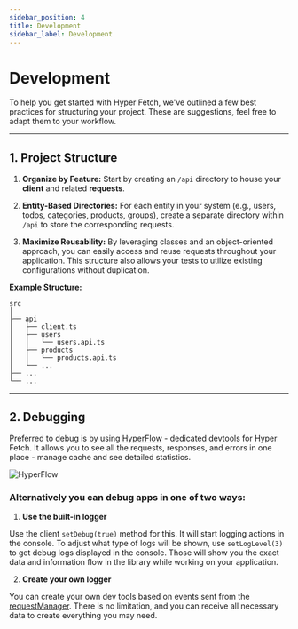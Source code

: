 ```yaml
---
sidebar_position: 4
title: Development
sidebar_label: Development
---
```


# Development

To help you get started with Hyper Fetch, we've outlined a few best practices for structuring your project. These are
suggestions, feel free to adapt them to your workflow.

---

## 1. Project Structure

1. **Organize by Feature:** Start by creating an `/api` directory to house your **client** and related **requests**.

2. **Entity-Based Directories:** For each entity in your system (e.g., users, todos, categories, products, groups),
   create a separate directory within `/api` to store the corresponding requests.

3. **Maximize Reusability:** By leveraging classes and an object-oriented approach, you can easily access and reuse
   requests throughout your application. This structure also allows your tests to utilize existing configurations
   without duplication.

**Example Structure:**

```
src
│
├── api
│   ├── client.ts
│   ├── users
│   │   └── users.api.ts
│   ├── products
│   │   └── products.api.ts
│   └── ...
├── ...
└── ...
```

---

## 2. Debugging

Preferred to debug is by using [HyperFlow](/docs/hyper-flow) - dedicated devtools for Hyper Fetch. It allows you to see
all the requests, responses, and errors in one place - manage cache and see detailed statistics.

![HyperFlow](/img/previews/network.png)

<LinkCard type="docs" title="HyperFlow" description="Dedicated devtools for Hyper Fetch" to="/docs/hyper-flow" />

### Alternatively you can debug apps in one of two ways:

1. **Use the built-in logger**

Use the client `setDebug(true)` method for this. It will start logging actions in the console. To adjust what type of
logs will be shown, use `setLogLevel(3)` to get debug logs displayed in the console. Those will show you the exact data
and information flow in the library while working on your application.

2. **Create your own logger**

You can create your own dev tools based on events sent from the [requestManager](/core/managers.mdx#requestmanager).
There is no limitation, and you can receive all necessary data to create everything you may need.
